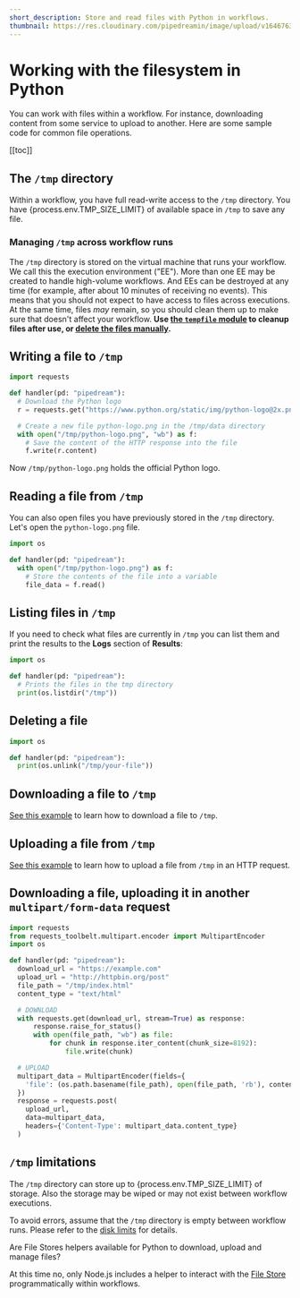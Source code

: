 ```yaml
---
short_description: Store and read files with Python in workflows.
thumbnail: https://res.cloudinary.com/pipedreamin/image/upload/v1646763737/docs/icons/icons8-opened-folder_y60u9l.svg
---
```


# Working with the filesystem in Python

You can work with files within a workflow. For instance, downloading content from some service to upload to another. Here are some sample code for common file operations.

[[toc]]

## The `/tmp` directory

Within a workflow, you have full read-write access to the `/tmp` directory. You have {process.env.TMP_SIZE_LIMIT} of available space in `/tmp` to save any file.

### Managing `/tmp` across workflow runs

The `/tmp` directory is stored on the virtual machine that runs your workflow. We call this the execution environment ("EE"). More than one EE may be created to handle high-volume workflows. And EEs can be destroyed at any time (for example, after about 10 minutes of receiving no events). This means that you should not expect to have access to files across executions. At the same time, files _may_ remain, so you should clean them up to make sure that doesn't affect your workflow. **Use [the `tempfile` module](https://docs.python.org/3/library/tempfile.html) to cleanup files after use, or [delete the files manually](#deleting-a-file).**

## Writing a file to `/tmp`

```python
import requests

def handler(pd: "pipedream"):
  # Download the Python logo
  r = requests.get("https://www.python.org/static/img/python-logo@2x.png")

  # Create a new file python-logo.png in the /tmp/data directory
  with open("/tmp/python-logo.png", "wb") as f:
    # Save the content of the HTTP response into the file
    f.write(r.content)
```

Now `/tmp/python-logo.png` holds the official Python logo.

## Reading a file from `/tmp`

You can also open files you have previously stored in the `/tmp` directory. Let's open the `python-logo.png` file.

```python
import os

def handler(pd: "pipedream"):
  with open("/tmp/python-logo.png") as f:
    # Store the contents of the file into a variable
    file_data = f.read()
```

## Listing files in `/tmp`

If you need to check what files are currently in `/tmp` you can list them and print the results to the **Logs** section of **Results**:

```python
import os

def handler(pd: "pipedream"):
  # Prints the files in the tmp directory
  print(os.listdir("/tmp"))
```

## Deleting a file

```python
import os

def handler(pd: "pipedream"):
  print(os.unlink("/tmp/your-file"))
```

## Downloading a file to `/tmp`

[See this example](/code/python/http-requests/#downloading-a-file-to-the-tmp-directory) to learn how to download a file to `/tmp`.

## Uploading a file from `/tmp`

[See this example](/code/python/http-requests/#uploading-a-file-from-the-tmp-directory) to learn how to upload a file from `/tmp` in an HTTP request.

## Downloading a file, uploading it in another `multipart/form-data` request

```python
import requests
from requests_toolbelt.multipart.encoder import MultipartEncoder
import os

def handler(pd: "pipedream"):
  download_url = "https://example.com"
  upload_url = "http://httpbin.org/post"
  file_path = "/tmp/index.html"
  content_type = "text/html"

  # DOWNLOAD
  with requests.get(download_url, stream=True) as response:
      response.raise_for_status()
      with open(file_path, "wb") as file:
          for chunk in response.iter_content(chunk_size=8192):
              file.write(chunk)

  # UPLOAD
  multipart_data = MultipartEncoder(fields={
    'file': (os.path.basename(file_path), open(file_path, 'rb'), content_type)
  })
  response = requests.post(
    upload_url,
    data=multipart_data,
    headers={'Content-Type': multipart_data.content_type}
  )
```

## `/tmp` limitations

The `/tmp` directory can store up to {process.env.TMP_SIZE_LIMIT} of storage. Also the storage may be wiped or may not exist between workflow executions.

To avoid errors, assume that the `/tmp` directory is empty between workflow runs. Please refer to the [disk limits](/limits/#disk) for details.

<Callout type="warning" emoji="⚠">
Are File Stores helpers available for Python to download, upload and manage files?

At this time no, only Node.js includes a helper to interact with the [File Store](/projects/file-stores/) programmatically within workflows.
</Callout>
